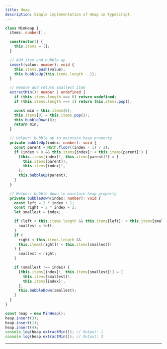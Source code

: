```yaml
---
title: Heap
description: Simple implementation of Heap in TypeScript.
---
```


```ts copy
class MinHeap {
  items: number[];

  constructor() {
    this.items = [];
  }

  // Add item and bubble up
  insert(value: number): void {
    this.items.push(value);
    this.bubbleUp(this.items.length - 1);
  }

  // Remove and return smallest item
  extractMin(): number | undefined {
    if (this.items.length === 0) return undefined;
    if (this.items.length === 1) return this.items.pop();

    const min = this.items[0];
    this.items[0] = this.items.pop()!;
    this.bubbleDown(0);
    return min;
  }

  // Helper: bubble up to maintain heap property
  private bubbleUp(index: number): void {
    const parent = Math.floor((index - 1) / 2);
    if (index > 0 && this.items[index]! < this.items[parent]!) {
      [this.items[index]!, this.items[parent]!] = [
        this.items[parent]!,
        this.items[index]!,
      ];
      this.bubbleUp(parent);
    }
  }

  // Helper: bubble down to maintain heap property
  private bubbleDown(index: number): void {
    const left = 2 * index + 1;
    const right = 2 * index + 2;
    let smallest = index;

    if (left < this.items.length && this.items[left]! < this.items[smallest]!) {
      smallest = left;
    }
    if (
      right < this.items.length &&
      this.items[right]! < this.items[smallest]!
    ) {
      smallest = right;
    }

    if (smallest !== index) {
      [this.items[index]!, this.items[smallest]!] = [
        this.items[smallest]!,
        this.items[index]!,
      ];
      this.bubbleDown(smallest);
    }
  }
}

const heap = new MinHeap();
heap.insert(3);
heap.insert(1);
heap.insert(4);
console.log(heap.extractMin()); // Output: 1
console.log(heap.extractMin()); // Output: 3
```

---
